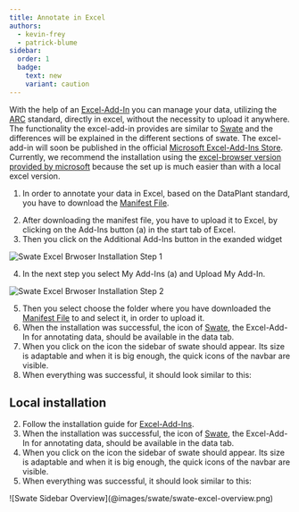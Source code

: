 ```yaml
---
title: Annotate in Excel
authors:
  - kevin-frey
  - patrick-blume
sidebar:
  order: 1
  badge:
    text: new
    variant: caution
---
```



With the help of an [Excel-Add-In](https://learn.microsoft.com/de-de/office/dev/add-ins/excel/excel-add-ins-overview) you can manage your data, utilizing the [ARC](https://nfdi4plants.github.io/nfdi4plants.knowledgebase/core-concepts/arc/) standard, directly in excel, without the necessity to upload it anywhere. 
The functionality the excel-add-in provides are similar to [Swate](https://nfdi4plants.github.io/nfdi4plants.knowledgebase/swate/) and the differences will be explained in the different sections of swate.
The excel-add-in will soon be published in the official [Microsoft Excel-Add-Ins Store](https://appsource.microsoft.com/en-us/marketplace/apps?product=excel).
Currently, we recommend the installation using the [excel-browser version provided by microsoft](https://excel.cloud.microsoft/?wdOrigin=MARKETING.FREE.GO-TO-EXCEL) because the set up is much easier than with a local excel version.

<Steps>

1. In order to annotate your data in Excel, based on the DataPlant standard, you have to download the [Manifest File](https://github.com/nfdi4plants/Swate/tree/main/src/Client/public).

</Steps>

<Tabs syncKey="swateHost">
<TabItem label="Browser">

<Steps>

2. After downloading the manifest file, you have to upload it to Excel, by clicking on the Add-Ins button (a) in the start tab of Excel.
3. Then you click on the Additional Add-Ins button in the exanded widget

</Steps>

![Swate Excel Brwoser Installation Step 1](@images/swate/swate-browser-excel-add-in-basic.png)

<Steps>

4. In the next step you select My Add-Ins (a) and Upload My Add-In.

</Steps>

![Swate Excel Brwoser Installation Step 2](@images/swate/swate-browser-excel-add-in-additional-ones.png)

5. Then you select choose the folder where you have downloaded the [Manifest File](https://github.com/nfdi4plants/Swate/tree/main/src/Client/public) to and select it, in order to upload it.
6. When the installation was successful, the icon of [Swate](https://nfdi4plants.github.io/nfdi4plants.knowledgebase/swate/), the Excel-Add-In for annotating data, should be available in the data tab.
7. When you click on the icon the sidebar of swate should appear. Its size is adaptable and when it is big enough, the quick icons of the navbar are visible.
8. When everything was successful, it should look similar to this:
</TabItem>
<TabItem label="Excel"> 

## Local installation

<Steps>

2. Follow the installation guide for [Excel-Add-Ins](https://support.microsoft.com/en-us/office/add-or-remove-add-ins-in-excel-0af570c4-5cf3-4fa9-9b88-403625a0b460).
3. When the installation was successful, the icon of [Swate](https://nfdi4plants.github.io/nfdi4plants.knowledgebase/swate/), the Excel-Add-In for annotating data, should be available in the data tab.
4. When you click on the icon the sidebar of swate should appear. Its size is adaptable and when it is big enough, the quick icons of the navbar are visible.
5. When everything was successful, it should look similar to this:

</Steps>

</TabItem>
</Tabs>
![Swate Sidebar Overview](@images/swate/swate-excel-overview.png)
